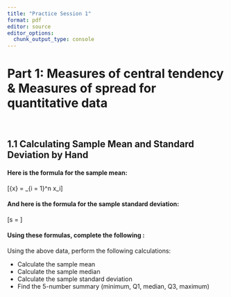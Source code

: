 ```yaml
---
title: "Practice Session 1"
format: pdf
editor: source
editor_options: 
  chunk_output_type: console
---
```


# Part 1:   Measures of central tendency 	&  Measures of spread for quantitative data	



&nbsp;

## 1.1 Calculating Sample Mean and Standard Deviation by Hand

#### Here is the formula for the sample mean:

\[\bar{x} = \frac{1}{n} \sum_{i = 1}^n x_i\]

#### And here is the formula for the sample standard deviation:

\[s = \sqrt{\frac{1}{n - 1} \sum_{i = 1}^n (x_i - \bar{x})^2}\]

#### Using these formulas, complete the following :




Using the above data, perform the following calculations:

* Calculate the sample mean
* Calculate the sample median
* Calculate the sample standard deviation
* Find the 5-number summary (minimum, Q1, median, Q3, maximum)

